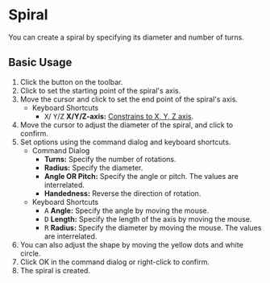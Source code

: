
# Spiral

<Reference shortcut='' command='Spiral' button='Toolbar' />

You can create a spiral by specifying its diameter and number of turns. 

## Basic Usage

1. Click the <ButtonIcon type="button-spiral" /> button on the toolbar.
2. Click to set the starting point of the spiral's axis.
3. Move the cursor and click to set the end point of the spiral's axis.
   - <Kst>Keyboard Shortcuts</Kst>
      - <kbd>X</kbd>/ <kbd>Y</kbd>/<kbd>Z</kbd> **X/Y/Z-axis:** [Constrains to X, Y, Z axis](./sketching-essentials#constrain-to-an-axis).
4. Move the cursor to adjust the diameter of the spiral, and click to confirm.
5. Set options using the command dialog and keyboard shortcuts.
   - <Kst>Command Dialog</Kst>
      - **Turns:** Specify the number of rotations.
      - **Radius:** Specify the diameter.
      - **Angle OR Pitch:** Specify the angle or pitch. The values are interrelated.
      - **Handedness:** Reverse the direction of rotation.
   - <Kst>Keyboard Shortcuts</Kst>
      - <kbd>A</kbd> **Angle:** Specify the angle by moving the mouse.
      - <kbd>D</kbd> **Length:** Specify the length of the axis by moving the mouse.
      - <kbd>R</kbd> **Radius:** Specify the diameter by moving the mouse. The values are interrelated.
4. You can also adjust the shape by moving the yellow dots and white circle.
6. Click OK in the command dialog or right-click to confirm.
7. The spiral is created.

<VideoPlayer fileName="spiral"/>